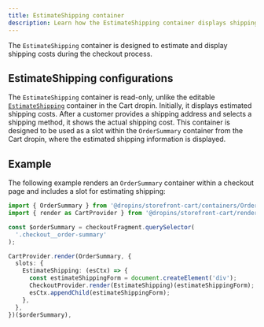 ```yaml
---
title: EstimateShipping container
description: Learn how the EstimateShipping container displays shipping costs during checkout.
---
```



The `EstimateShipping` container is designed to estimate and display shipping costs during the checkout process.

## EstimateShipping configurations

The `EstimateShipping` container is read-only, unlike the editable [`EstimateShipping`](/dropins/cart/cart-slots/#estimateshipping) container in the Cart dropin. Initially, it displays estimated shipping costs. After a customer provides a shipping address and selects a shipping method, it shows the actual shipping cost. This container is designed to be used as a slot within the `OrderSummary` container from the Cart dropin, where the estimated shipping information is displayed.

## Example

The following example renders an `OrderSummary` container within a checkout page and includes a slot for estimating shipping:

```ts
import { OrderSummary } from '@dropins/storefront-cart/containers/OrderSummary.js';
import { render as CartProvider } from '@dropins/storefront-cart/render.js';

const $orderSummary = checkoutFragment.querySelector(
  '.checkout__order-summary'
);

CartProvider.render(OrderSummary, {
  slots: {
    EstimateShipping: (esCtx) => {
      const estimateShippingForm = document.createElement('div');
      CheckoutProvider.render(EstimateShipping)(estimateShippingForm);
      esCtx.appendChild(estimateShippingForm);
    },
  },
})($orderSummary),
```
